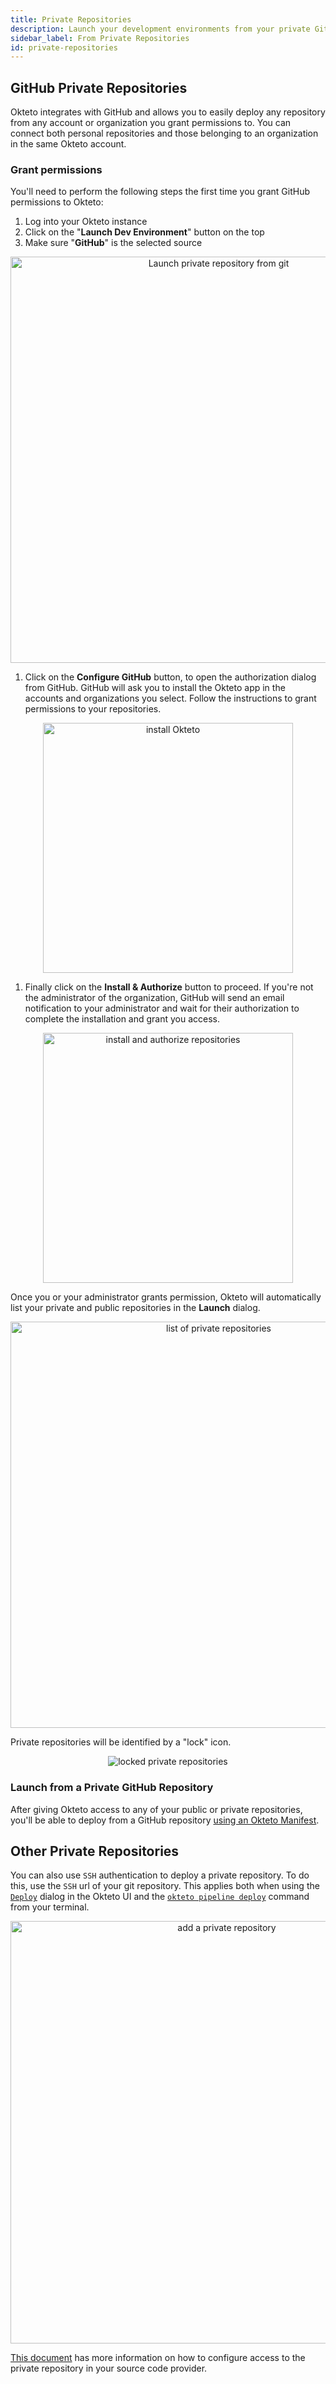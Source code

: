 ```yaml
---
title: Private Repositories
description: Launch your development environments from your private Git repositories
sidebar_label: From Private Repositories
id: private-repositories
---
```



## GitHub Private Repositories

Okteto integrates with GitHub and allows you to easily deploy any repository from any account or organization you grant permissions to. You can connect both personal repositories and those belonging to an organization in the same Okteto account.

### Grant permissions

You'll need to perform the following steps the first time you grant GitHub permissions to Okteto:

1. Log into your Okteto instance
1. Click on the "**Launch Dev Environment**" button on the top
1. Make sure "**GitHub**" is the selected source
<p align="center"><Image src="/docs/deploy/images/private-repositories-deploy.png" alt="Launch private repository from git" width="650" /></p>

1. Click on the **Configure GitHub** button, to open the authorization dialog from GitHub. GitHub will ask you to install the Okteto app in the accounts and organizations you select. Follow the instructions to grant permissions to your repositories.
<p align="center"><Image src="/docs/deploy/images/private-repositories-enable.png" alt="install Okteto" width="400" /></p>

1. Finally click on the **Install & Authorize** button to proceed. If you're not the administrator of the organization, GitHub will send an email notification to your administrator and wait for their authorization to complete the installation and grant you access.
<p align="center"><Image src="/docs/deploy/images/private-repositories-authorize.png" alt="install and authorize repositories" width="400" /></p>

Once you or your administrator grants permission, Okteto will automatically list your private and public repositories in the **Launch** dialog.
<p align="center"><Image src="/docs/deploy/images/private-repositories-list.png" alt="list of private repositories" width="650" /></p>

Private repositories will be identified by a "lock" icon.
<p align="center"><Image src="/docs/deploy/images/private-repositories-lock.png" alt="locked private repositories" /></p>

### Launch from a Private GitHub Repository

After giving Okteto access to any of your public or private repositories, you'll be able to deploy from a GitHub repository [using an Okteto Manifest](deploy/using-the-cli.mdx#okteto-manifest).

## Other Private Repositories

You can also use `SSH` authentication to deploy a private repository. To do this, use the `SSH` url of your git repository. This applies both when using the [`Deploy`](deploy/deploy-from-git) dialog in the Okteto UI and the [`okteto pipeline deploy`](reference/okteto-cli.mdx#deploy) command from your terminal.

<p align="center"><Image src="/docs/administration/private-repositories/images/private-repository.png" alt="add a private repository" width="676" /></p>

[This document](manage-okteto/private-repositories/ssh-key-auth.mdx) has more information on how to configure access to the private repository in your source code provider.
